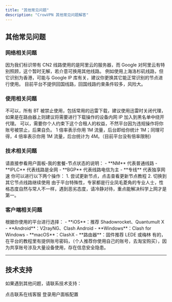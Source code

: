 ```yaml
---
title: "其他常见问题"
description: "CrowVPN 其他常见问题解答"
---
```


## 其他常见问题

### 网络相关问题

<AccordionGroup>
  <Accordion title="为什么我用标识带有 CN2 线路时，在 YouTube 中搜索会出现验证码？">
    因为我们标识带有 CN2 线路使用的是阿里云的服务器，而 Google 对阿里云有特别照顾，这个暂时无解，若介意可换用其他线路。
  </Accordion>
  
  <Accordion title="我发现部分线路会出现被 Google 错误识别地区的问题，如何解决？">
    例如使用上海洛杉矶线路，但它识别为香港，可能与 Google IP 库有关，建议你更换其它能正常识别的节点进行使用。
  </Accordion>
  
  <Accordion title="我人在国外，请问 CrowVPN 有回国线路吗？">
    目前平台不提供回国线路，回国线路约束条件较多，风险大。
  </Accordion>
</AccordionGroup>

### 使用相关问题

<AccordionGroup>
  <Accordion title="我能使用 CrowVPN 进行 BT 下载吗？">
    不可以，所有 BT 被禁止使用，包括常用的迅雷下载，建议使用迅雷时关闭代理，如果是在路由器上则建议将需要进行下载操作的设备内网 IP 加入到黑名单中绕开代理。
  </Accordion>
  
  <Accordion title="我流量用不完，或由于其他原因，想找人合租共用 CrowVPN 服务，请问可以吗？">
    可以，需要你个人约束下这个合租人的权益，不然平台因为违规操作将你账号被禁止，后果自负。
  </Accordion>
  
  <Accordion title="后台节点列表中的 1 倍率、4 倍率是什么意思？">
    1 倍率表示你用 1M 流量，后台即给你统计 1M；同理可得，4 倍率表示你用 1M 流量，后台统计为 4M。（目前平台没有倍率限制）
  </Accordion>
</AccordionGroup>

### 技术相关问题

<AccordionGroup>
  <Accordion title="后台节点列表那些 NM/IPLC/BGP/专线是什么意思？">
    请直接参看用户面板-我的套餐-节点状态的说明：
    - **NM** 代表普通线路
    - **IPLC** 代表线路是全网
    - **BGP** 代表线路电信为主
    - **专线** 代表独享网速
  </Accordion>
  
  <Accordion title="使用过程中发现线路超时了，我该怎么办？">
    你可以进行以下两个操作：
    1. 尝试更新节点，点击查看更新节点教程
    2. 切换到其它节点线路继续使用
  </Accordion>
  
  <Accordion title="关于 CrowVPN 平台专家服务态度相关问题">
    由于平台特殊性，专家都是行业凤毛菱角的专业人士，性格态度自然与常人不一样，遇到恶劣态度，请冷静对待，重点能解决科学上网才是第一。
  </Accordion>
</AccordionGroup>

### 客户端相关问题

<AccordionGroup>
  <Accordion title="我要用什么软件才能用 CrowVPN 的服务？">
    根据你使用的平台进行选择：
    - **iOS**：推荐 Shadowrocket、Quantumult X
    - **Android**：V2rayNG、Clash Android
    - **Windows**：Clash for Windows
    - **macOS**：ClashX
    - **路由器**：固件推荐 LEDE 或梅林
  </Accordion>
  
  <Accordion title="我购买了 CrowVPN 的服务，但没有 iOS 上的科学上网软件，请问你们是否提供共享账号？">
    有的，在平台的教程里有提供账号密码，（个人推荐你使用自己的账号，去淘宝购买），因为共享账号涉及大量设备使用，存在信息安全隐患。
  </Accordion>
</AccordionGroup>

---

## 技术支持

如果遇到其他问题，请联系技术支持：

<CardGroup cols={2}>
  <Card title="联系技术" icon="message" href="https://salesiq.zohopublic.com/signaturesupport.ls?widgetcode=dbde6ec4b7a80e04beb5f35811b2e9df7b8d535222fe185d2d3b4d7f95fbeb0f">
    点击联系在线客服
  </Card>
  <Card title="用户面板" icon="user" href="https://user.crowmesh.com">
    登录用户面板配置
  </Card>
</CardGroup>
